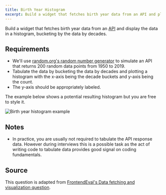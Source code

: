 ```yaml
---
title: Birth Year Histogram
excerpt: Build a widget that fetches birth year data from an API and plot it on a histogram
---
```


Build a widget that fetches birth year data from an [API](https://www.random.org/integers/?num=200&min=1950&max=2019&col=1&base=10&format=plain) and display the data in a histogram, bucketing by the data by decades.

## Requirements

- We'll use [random.org's random number generator](https://www.random.org/integers/?num=200&min=1950&max=2019&col=1&base=10&format=plain) to simulate an API that returns 200 random data points from 1950 to 2019.
- Tabulate the data by bucketing the data by decades and plotting a histogram with the x-axis being the decade buckets and y-axis being the count.
- The y-axis should be appropriately labeled.

The example below shows a potential resulting histogram but you are free to style it.

![Birth year histogram example](/img/questions/birth-year-histogram/birth-year-histogram-example.png)

## Notes

- In practice, you are usually not required to tabulate the API response data. However during interviews this is a possible task as the act of writing code to tabulate data provides good signal on coding fundamentals.

## Source

This question is adapted from [FrontendEval's Data fetching and visualization question](https://frontendeval.com/questions/data-fetching).
